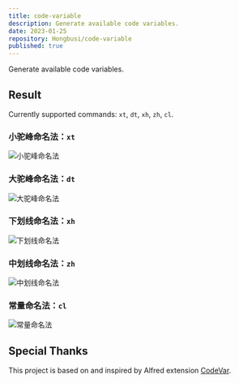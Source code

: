 ```yaml
---
title: code-variable
description: Generate available code variables.
date: 2023-01-25
repository: Hongbusi/code-variable
published: true
---
```


Generate available code variables.

## Result

Currently supported commands: `xt`, `dt`, `xh`, `zh`,  `cl`.

### 小驼峰命名法：`xt`

![小驼峰命名法](/images/code-variable-1.png)

### 大驼峰命名法：`dt`

![大驼峰命名法](/images/code-variable-2.png)

### 下划线命名法：`xh`

![下划线命名法](/images/code-variable-3.png)

### 中划线命名法：`zh`

![中划线命名法](/images/code-variable-4.png)

### 常量命名法：`cl`

![常量命名法](/images/code-variable-5.png)

## Special Thanks

This project is based on and inspired by Alfred extension [CodeVar](https://github.com/xudaolong/CodeVar).
